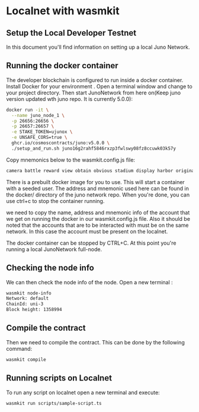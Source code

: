 # Localnet with wasmkit

## Setup the Local Developer Testnet

In this document you'll find information on setting up a local Juno Network.

## Running the docker container

The developer blockchain is configured to run inside a docker container. Install Docker for your environment .
Open a terminal window and change to your project directory. Then start JunoNetwork from here on(Keep juno version updated wth juno repo. It is currently 5.0.0):

```bash
docker run -it \
  --name juno_node_1 \
  -p 26656:26656 \
  -p 26657:26657 \
  -e STAKE_TOKEN=ujunox \
  -e UNSAFE_CORS=true \
  ghcr.io/cosmoscontracts/juno:v5.0.0 \
  ./setup_and_run.sh juno16g2rahf5846rxzp3fwlswy08fz8ccuwk03k57y 
```
Copy mnemonics below to the wasmkit.config.js file:

```bash
camera battle reward view obtain obvious stadium display harbor original link trigger venture tip exhibit ladder ride captain breeze replace brand tape narrow recycle
```
There is a prebuilt docker image for you to use. This will start a container with a seeded user. The address and mnemonic used here can be found in the docker/ directory of the juno network repo. When you're done, you can use ctrl+c to stop the container running.

we need to copy the name, address and mnemonic info of the account that we get on running the docker in our wasmkit.config.js file. Also it should be noted that the accounts that are to be interacted with must be on the same network. In this case the account must be present on the localnet.

The docker container can be stopped by CTRL+C. At this point you're running a local JunoNetwork full-node. 

## Checking the node info

We can then check the node info of the node. Open a new terminal :

```bash
wasmkit node-info
Network: default
ChainId: uni-3
Block height: 1358994
```

## Compile the contract

Then we need to compile the contract. This can be done by the following command:

```bash
wasmkit compile
```

## Running scripts on Localnet

To run any script on localnet open a new terminal and execute:

```bash
wasmkit run scripts/sample-script.ts
```

